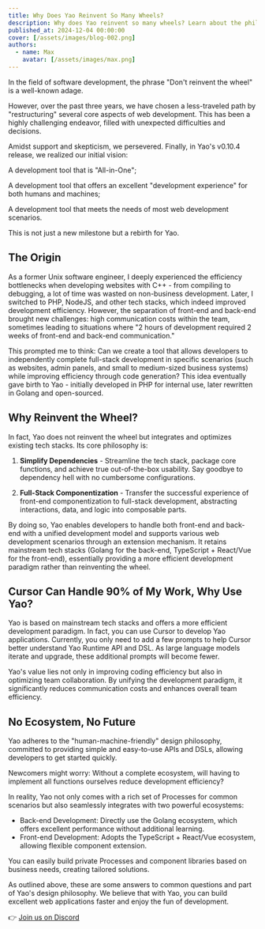 ```yaml
---
title: Why Does Yao Reinvent So Many Wheels?
description: Why does Yao reinvent so many wheels? Learn about the philosophy behind Yao's design decisions and how they benefit developers.
published_at: 2024-12-04 00:00:00
cover: [/assets/images/blog-002.png]
authors:
  - name: Max
    avatar: [/assets/images/max.png]
---
```


In the field of software development, the phrase "Don't reinvent the wheel" is a well-known adage.

However, over the past three years, we have chosen a less-traveled path by "restructuring" several core aspects of web development. This has been a highly challenging endeavor, filled with unexpected difficulties and decisions.

Amidst support and skepticism, we persevered. Finally, in Yao's v0.10.4 release, we realized our initial vision:

A development tool that is "All-in-One";

A development tool that offers an excellent "development experience" for both humans and machines;

A development tool that meets the needs of most web development scenarios.

This is not just a new milestone but a rebirth for Yao.

## The Origin

As a former Unix software engineer, I deeply experienced the efficiency bottlenecks when developing websites with C++ - from compiling to debugging, a lot of time was wasted on non-business development. Later, I switched to PHP, NodeJS, and other tech stacks, which indeed improved development efficiency. However, the separation of front-end and back-end brought new challenges: high communication costs within the team, sometimes leading to situations where "2 hours of development required 2 weeks of front-end and back-end communication."

This prompted me to think: Can we create a tool that allows developers to independently complete full-stack development in specific scenarios (such as websites, admin panels, and small to medium-sized business systems) while improving efficiency through code generation? This idea eventually gave birth to Yao - initially developed in PHP for internal use, later rewritten in Golang and open-sourced.

## Why Reinvent the Wheel?

In fact, Yao does not reinvent the wheel but integrates and optimizes existing tech stacks. Its core philosophy is:

1. **Simplify Dependencies** - Streamline the tech stack, package core functions, and achieve true out-of-the-box usability. Say goodbye to dependency hell with no cumbersome configurations.

2. **Full-Stack Componentization** - Transfer the successful experience of front-end componentization to full-stack development, abstracting interactions, data, and logic into composable parts.

By doing so, Yao enables developers to handle both front-end and back-end with a unified development model and supports various web development scenarios through an extension mechanism. It retains mainstream tech stacks (Golang for the back-end, TypeScript + React/Vue for the front-end), essentially providing a more efficient development paradigm rather than reinventing the wheel.

## Cursor Can Handle 90% of My Work, Why Use Yao?

Yao is based on mainstream tech stacks and offers a more efficient development paradigm. In fact, you can use Cursor to develop Yao applications. Currently, you only need to add a few prompts to help Cursor better understand Yao Runtime API and DSL. As large language models iterate and upgrade, these additional prompts will become fewer.

Yao's value lies not only in improving coding efficiency but also in optimizing team collaboration. By unifying the development paradigm, it significantly reduces communication costs and enhances overall team efficiency.

## No Ecosystem, No Future

Yao adheres to the "human-machine-friendly" design philosophy, committed to providing simple and easy-to-use APIs and DSLs, allowing developers to get started quickly.

Newcomers might worry: Without a complete ecosystem, will having to implement all functions ourselves reduce development efficiency?

In reality, Yao not only comes with a rich set of Processes for common scenarios but also seamlessly integrates with two powerful ecosystems:

- Back-end Development: Directly use the Golang ecosystem, which offers excellent performance without additional learning.
- Front-end Development: Adopts the TypeScript + React/Vue ecosystem, allowing flexible component extension.

You can easily build private Processes and component libraries based on business needs, creating tailored solutions.

As outlined above, these are some answers to common questions and part of Yao's design philosophy. We believe that with Yao, you can build excellent web applications faster and enjoy the fun of development.

👉 [Join us on Discord](https://discord.com/invite/BkMR2NUsjU)
